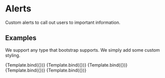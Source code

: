 

<Meta title="Design System/Alert" component={Alert} />

# Alerts

Custom alerts to call out users to important information.

## Examples

We support any type that bootstrap supports. We simply add some custom styling.


<Canvas>
  <Story
    name="Primary"
    args={{
      type: "primary",
      text: "Connect your wallet to buy Carrer Tokens",
      href: "https://metamask.io/",
      buttonText: "Connect MetaMask",
    }}
  >
    {Template.bind({})}
  </Story>
  <Story
    name="Info"
    args={{
      type: "info",
      text: "INFO ALERT",
      href: "/messages",
      buttonText: "Go to Messages!",
    }}
  >
    {Template.bind({})}
  </Story>
  <Story
    name="Success"
    args={{
      type: "success",
      text: "SUCCESS ALERT",
    }}
  >
    {Template.bind({})}
  </Story>
  <Story
    name="Warning"
    args={{
      type: "warning",
      text: "WARNING ALERT",
    }}
  >
    {Template.bind({})}
  </Story>
  <Story
    name="Danger"
    args={{
      type: "danger",
      text: "DANGER ALERT",
    }}
  >
    {Template.bind({})}
  </Story>
</Canvas>

